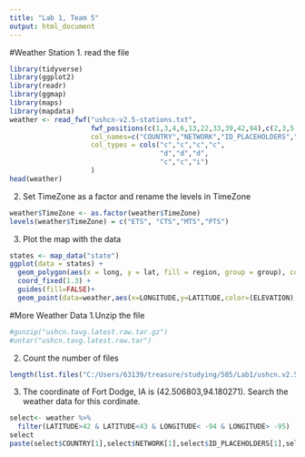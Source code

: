 ```yaml
---
title: "Lab 1, Team 5"
output: html_document
---
```

#Weather Station 
1. read the file
```r
library(tidyverse)
library(ggplot2)
library(readr)
library(ggmap)
library(maps)
library(mapdata)
weather <- read_fwf("ushcn-v2.5-stations.txt", 
                    fwf_positions(c(1,3,4,6,13,22,33,39,42,94),c(2,3,5,11,20,30,37,40,71,95), 
                    col_names=c("COUNTRY","NETWORK","ID_PLACEHOLDERS","COOP_ID","LATITUDE","LONGITUDE","ELEVATION","STATE","NAME","TimeZone")),
                    col_types = cols("c","c","c","c",
                                     "d","d","d",
                                     "c","c","i")
                    )
head(weather)

```

2. Set TimeZone as a factor and rename the levels in TimeZone
```r
weather$TimeZone <- as.factor(weather$TimeZone)
levels(weather$TimeZone) = c("ETS", "CTS","MTS","PTS")
```


3. Plot the map with the data
```r
states <- map_data("state")
ggplot(data = states) + 
  geom_polygon(aes(x = long, y = lat, fill = region, group = group), color = "white",alpha = 0.4) + 
  coord_fixed(1.3) +
  guides(fill=FALSE)+
  geom_point(data=weather,aes(x=LONGITUDE,y=LATITUDE,color=(ELEVATION),shape=TimeZone))

```

#More Weather Data
1.Unzip the file
```r
#gunzip("ushcn.tavg.latest.raw.tar.gz")
#untar("ushcn.tavg.latest.raw.tar")
```

2. Count the number of files
```r
length(list.files("C:/Users/63139/treasure/studying/585/Lab1/ushcn.v2.5.5.20190130"))
```

3. The coordinate of Fort Dodge, IA is (42.506803,94.180271). Search the weather data for this cordinate.
```r
select<- weather %>% 
  filter(LATITUDE>42 & LATITUDE<43 & LONGITUDE< -94 & LONGITUDE> -95)
select
paste(select$COUNTRY[1],select$NETWORK[1],select$ID_PLACEHOLDERS[1],select$COOP_ID[1],".raw.tavg",sep="")
```

